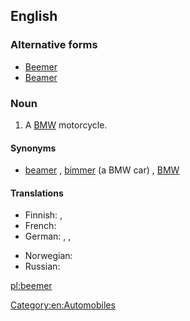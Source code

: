{{also|beamer}}
==English==
{{wikipedia}}
===Alternative forms===
* [[Beemer]]
* [[Beamer]]

===Noun===
{{en-noun}}

# {{context|slang|lang=en}} A [[BMW]] motorcycle.

====Synonyms====
* {{sense|BMW}} [[beamer]] , [[bimmer]] (a BMW car) , [[BMW]]

====Translations====
{{trans-top|slang term for a BMW car or motorcycle}}
* Finnish: {{t+|fi|bemari}},  {{t|fi|bemu}}
* French: {{qualifier|colloquial}} {{t+|fr|BM|f}}
* German: {{qualifier|colloquial}} {{t|de|BüMW}}, {{t+|de|Brenner}}, {{t|de|BähmWähh}}
{{trans-mid}}
* Norwegian: {{t|no|beamer|m}}
* Russian: {{t+|ru|бу́мер|m}}
{{trans-bottom}}

[[Category:en:Automobiles]]

[[pl:beemer]]